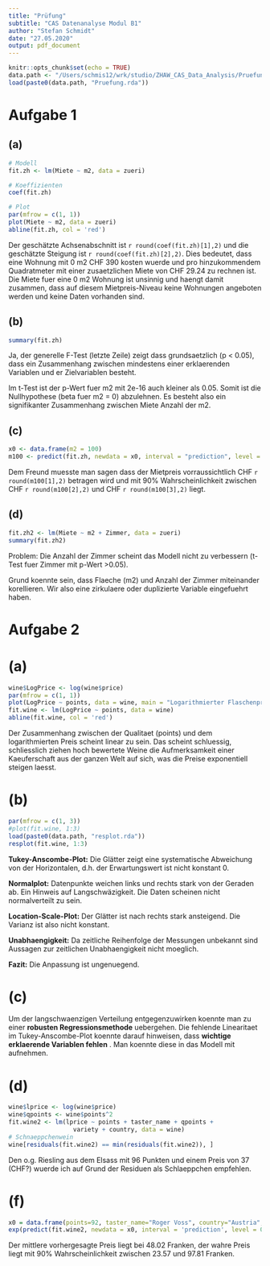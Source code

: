 ```yaml
---
title: "Prüfung"
subtitle: "CAS Datenanalyse Modul B1"
author: "Stefan Schmidt"
date: "27.05.2020"
output: pdf_document
---
```


```r
knitr::opts_chunk$set(echo = TRUE)
data.path <- "/Users/schmis12/wrk/studio/ZHAW_CAS_Data_Analysis/Pruefung_B1/data/"
load(paste0(data.path, "Pruefung.rda"))
```


# Aufgabe 1

## (a)

```r
# Modell
fit.zh <- lm(Miete ~ m2, data = zueri)

# Koeffizienten
coef(fit.zh)

# Plot
par(mfrow = c(1, 1))
plot(Miete ~ m2, data = zueri)
abline(fit.zh, col = 'red')

```

Der geschätzte Achsenabschnitt ist `r round(coef(fit.zh)[1],2)` und die geschätzte Steigung ist `r round(coef(fit.zh)[2],2)`. Dies bedeutet, dass eine Wohnung mit 0 m2 CHF 390 kosten wuerde und pro
hinzukommendem Quadratmeter mit einer zusaetzlichen Miete von CHF 29.24 zu rechnen ist. Die Miete
fuer eine 0 m2 Wohnung ist unsinnig und haengt damit zusammen, dass auf diesem Mietpreis-Niveau
keine Wohnungen angeboten werden und keine Daten vorhanden sind.


## (b)

```r
summary(fit.zh)
```

Ja, der generelle F-Test (letzte Zeile) zeigt dass grundsaetzlich (p < 0.05), dass ein Zusammenhang zwischen
mindestens einer erklaerenden Variablen und er Zielvariablen besteht.

Im t-Test ist der p-Wert fuer m2 mit 2e-16 auch kleiner als 0.05. Somit ist die Nullhypothese
(beta fuer m2 = 0) abzulehnen. Es besteht also ein signifikanter Zusammenhang zwischen Miete
Anzahl der m2.


## (c)

```r
x0 <- data.frame(m2 = 100)
m100 <- predict(fit.zh, newdata = x0, interval = "prediction", level = 0.90)
```

Dem Freund muesste man sagen dass der Mietpreis vorraussichtlich CHF `r round(m100[1],2)` betragen wird
und mit 90% Wahrscheinlichkeit zwischen CHF `r round(m100[2],2)` und CHF `r round(m100[3],2)` liegt.


## (d)

```r
fit.zh2 <- lm(Miete ~ m2 + Zimmer, data = zueri)
summary(fit.zh2)
```

Problem: Die Anzahl der Zimmer scheint das Modell nicht zu verbessern (t-Test 
fuer Zimmer mit p-Wert >0.05).

Grund koennte sein, dass Flaeche (m2) und Anzahl der Zimmer miteinander korellieren.
Wir also eine zirkulaere oder duplizierte Variable eingefuehrt haben.



# Aufgabe 2

# (a)

```r
wine$LogPrice <- log(wine$price)
par(mfrow = c(1, 1))
plot(LogPrice ~ points, data = wine, main = "Logarithmierter Flaschenpreis vs. Rating")
fit.wine <- lm(LogPrice ~ points, data = wine)
abline(fit.wine, col = 'red')
```

Der Zusammenhang zwischen der Qualitaet (points) und dem logarithmierten Preis scheint linear
zu sein. Das scheint schluessig, schliesslich ziehen hoch bewertete Weine die Aufmerksamkeit
einer Kaeuferschaft aus der ganzen Welt auf sich, was die Preise exponentiell steigen laesst.

# (b)

```r
par(mfrow = c(1, 3))
#plot(fit.wine, 1:3)
load(paste0(data.path, "resplot.rda"))
resplot(fit.wine, 1:3)
```

__Tukey-Anscombe-Plot:__ Die Glätter zeigt eine systematische Abweichung von der Horizontalen,
d.h. der Erwartungswert ist nicht konstant 0.

__Normalplot:__ Datenpunkte weichen links und rechts stark von der Geraden ab. Ein Hinweis auf
Langschwäzigkeit. Die Daten scheinen nicht normalverteilt zu sein.

__Location-Scale-Plot:__ Der Glätter ist nach rechts stark ansteigend. Die Varianz ist also nicht konstant.

__Unabhaengigkeit:__ Da zeitliche Reihenfolge der Messungen unbekannt sind Aussagen zur zeitlichen
Unabhaengigkeit nicht moeglich.

__Fazit:__ Die Anpassung ist ungenuegend.


# (c)

Um der langschwaenzigen Verteilung entgegenzuwirken koennte man zu einer __robusten Regressionsmethode__ uebergehen.
Die fehlende Linearitaet im Tukey-Anscombe-Plot koennte darauf hinweisen, dass __wichtige erklaerende Variablen
fehlen__ . Man koennte diese in das Modell mit aufnehmen.


# (d)

```r
wine$lprice <- log(wine$price)
wine$qpoints <- wine$points^2
fit.wine2 <- lm(lprice ~ points + taster_name + qpoints +
                  variety + country, data = wine)
# Schnaeppchenwein
wine[residuals(fit.wine2) == min(residuals(fit.wine2)), ]
```

Den o.g. Riesling aus dem Elsass mit 96 Punkten und einem Preis von 37 (CHF?)
wuerde ich auf Grund der Residuen als Schlaeppchen empfehlen.


# (f)
```r
x0 = data.frame(points=92, taster_name="Roger Voss", country="Austria", variety="Riesling", qpoints=92^2)
exp(predict(fit.wine2, newdata = x0, interval = 'prediction', level = 0.90))
```

Der mittlere vorhergesagte Preis liegt bei 48.02 Franken, der wahre Preis
liegt mit 90% Wahrscheinlichkeit zwischen 23.57 und 97.81 Franken.

